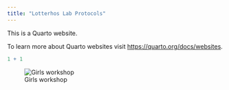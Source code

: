 ```yaml
---
title: "Lotterhos Lab Protocols"
---
```


This is a Quarto website.

To learn more about Quarto websites visit <https://quarto.org/docs/websites>.

```r
1 + 1
```

![Girls workshop](img/2018%20girls%20workshop%20genomics.JPG){fig-alt="Girls workshop"}
